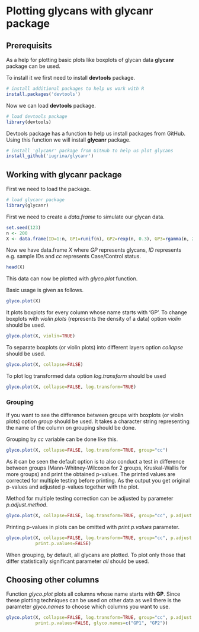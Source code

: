 <!-- 
%\VignetteEngine{knitr::knitr}
%\VignetteIndexEntry{Vignette title}
-->

# Plotting glycans with glycanr package

## Prerequisits

As a help for plotting basic plots like boxplots of glycan data
**glycanr** package can be used.

To install it we first need to install **devtools** package.

```r
# install additional packages to help us work with R
install.packages('devtools')
```

Now we can load **devtools** package.

```r
# load devtools package
library(devtools)
```

Devtools package has a function to help us install packages from GitHub.
Using this function we will install **glycanr** package.

```r
# install 'glycanr' package from GitHub to help us plot glycans
install_github('iugrina/glycanr')
```

## Working with glycanr package

First we need to load the package.

```r
# load glycanr package
library(glycanr)
```

First we need to create a *data.frame* to simulate our glycan data.

```r
set.seed(123)
n <- 200
X <- data.frame(ID=1:n, GP1=runif(n), GP2=rexp(n, 0.3), GP3=rgamma(n, 2), cc=factor(sample(1:2, n, replace=TRUE)))
```

Now we have data.frame *X* where *GP* represents glycans, *ID* represents e.g. sample IDs
and *cc* represents Case/Control status.

```r
head(X)
```

This data can now be plotted with *glyco.plot* function.

Basic usage is given as follows.

```r
glyco.plot(X)
```

It plots boxplots for every column whose name starts with 'GP'. 
To change boxplots with *violin plots* (represents the density of a data)
option *violin* should be used.

```r
glyco.plot(X, violin=TRUE)
```

To separate boxplots (or violin plots) into different layers option
*collapse* should be used.

```r
glyco.plot(X, collapse=FALSE)
```

To plot log transformed data option *log.transform* should be used
```r
glyco.plot(X, collapse=FALSE, log.transform=TRUE)
```

### Grouping

If you want to see the difference between groups with boxplots (or violin plots)
option *group* should be used. It takes a character string representing the name
of the column on grouping should be done.

Grouping by *cc* variable can be done like this.

```r
glyco.plot(X, collapse=FALSE, log.transform=TRUE, group="cc")
```

As it can be seen the default option is to also conduct a test in difference
between groups (Mann-Whitney-Wilcoxon for 2 groups, Kruskal-Wallis for more groups)
and print the obtained p-values. The printed values are corrected for multiple testing
before printing. As the output you get original p-values and adjusted p-values
together with the plot.

Method for multiple testing correction can be adjusted by parameter *p.adjust.method*.

```r
glyco.plot(X, collapse=FALSE, log.transform=TRUE, group="cc", p.adjust.method="fdr")
```

Printing p-values in plots can be omitted with *print.p.values* parameter.
```r
glyco.plot(X, collapse=FALSE, log.transform=TRUE, group="cc", p.adjust.method="fdr",
           print.p.values=FALSE)
```

When grouping, by default, all glycans are plotted. To plot only those that
differ statistically significant parameter *all* should be used.

## Choosing other columns

Function *glyco.plot* plots all columns whose name starts with **GP**.
Since these plotting techniques can be used on other data as well
there is the parameter *glyco.names* to choose which columns you want to use.

```r
glyco.plot(X, collapse=FALSE, log.transform=TRUE, group="cc", p.adjust.method="fdr",
           print.p.values=FALSE, glyco.names=c("GP1", "GP2"))
```
